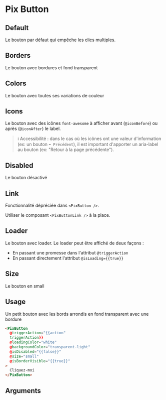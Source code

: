 
<Meta of={ComponentStories} />

# Pix Button

## Default

Le bouton par défaut qui empêche les clics multiples.

  <Story of={ComponentStories.Default} />

## Borders

Le bouton avec bordures et fond transparent

  <Story of={ComponentStories.borders} height={150} />

## Colors

Le bouton avec toutes ses variations de couleur

  <Story of={ComponentStories.colors} height={500} />

## Icons

Le bouton avec des icônes `font-awesome` à afficher avant (`@iconBefore`) ou après (`@iconAfter`) le label.

> ℹ️ Accessibilité : dans le cas où les icônes ont une valeur d'information (ex:&nbsp;un bouton `⬅️ Précédent`), il est important d'apporter un aria-label au bouton (ex:&nbsp;"Retour à la page précédente").

  <Story of={ComponentStories.icons} height={75} />

## Disabled

Le bouton désactivé

  <Story of={ComponentStories.disabled} height={75} />


## Link

Fonctionnalité dépréciée dans `<PixButton />`.

Utiliser le composant `<PixButtonLink />` à la place.

## Loader

Le bouton avec loader.
Le loader peut être affiché de deux façons :

- En passant une promesse dans l'attribut `@triggerAction`
- En passant directement l'attribut `@isLoading={{true}}`

 <Story of={ComponentStories.loader} height={150} />


## Size

Le bouton en small

 <Story of={ComponentStories.size} height={75} />


## Usage

Un petit bouton avec les bords arrondis en fond transparent avec une bordure

```html
<PixButton
  @triggerAction="{{action"
  triggerAction}}
  @loadingColor="white"
  @backgroundColor="transparent-light"
  @isDisabled="{{false}}"
  @size="small"
  @isBorderVisible="{{true}}"
>
  Cliquez-moi
</PixButton>
```

## Arguments

<ArgTypes of={ComponentStories} />
